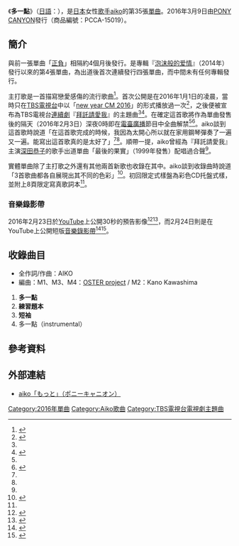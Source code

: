 {{Infobox single
| Name       = 多一點<br />{{lang|ja|もっと}}
| Artist     = [[aiko|aiko]]
| Album      = 
| A-side     = 
| B-side     = 練習題本（{{lang-ja|問題集}}）<br />短袖（{{lang-ja|半袖}}）
| Released   = 2016年3月9日
| Format     = [[單曲|單曲]] 
| Recorded   = 2016年
| Genre      = [[J-POP|J-POP]]
| Length     = 
| Label      = [[PONY_CANYON|PONY CANYON]]
| Writer     = [[AIKO|AIKO]]
| Producer   = 
| Certification  = 
| Chart position =  * 週間最高第3位（[[Oricon公信榜|Oricon]]）
| Last single = [[正負_(aiko單曲)|正負]]<br />（2015年）
| This single = '''多一點'''<br />（2016年）
| Next single = 
| Misc = 
}}
《'''多一點'''》（[[日語|日語]]：{{lang|ja|'''もっと'''}}），是[[日本|日本]]女性[[歌手|歌手]][[aiko|aiko]]的第35張[[單曲|單曲]]。2016年3月9日由[[PONY_CANYON|PONY CANYON]]發行（商品編號：PCCA-15019）。

== 簡介 ==
與前一張單曲「[[正負_(aiko單曲)|正負]]」相隔約4個月後發行。是專輯『[[泡沫般的爱情|泡沫般的爱情]]』（2014年）發行以來的第4張單曲，為出道後首次連續發行四張單曲，而中間未有任何專輯發行。

主打歌是一首描寫戀愛感傷的流行歌曲<ref name="natalie1">{{Cite news|url=http://natalie.mu/music/news/174588|title=aiko、深キョン主演「ダメ恋」主題歌をシングル化|date=2016-02-02|publisher=[[ナタリー_(ニュースサイト)|音楽ナタリー]]|accessdate=2016-04-27|archive-date=2016-03-07|archive-url=https://web.archive.org/web/20160307035828/http://natalie.mu/music/news/174588|dead-url=no}}</ref>。首次公開是在2016年1月1日的凌晨，當時只在[[TBS電視台|TBS電視台]]中以「[[Aiko|new year CM 2016]]」的形式播放過一次<ref name="pony">{{Cite news|url=http://news.ponycanyon.co.jp/2016/01/12184|title=aiko、新曲「もっと」がTBS系火曜ドラマ「ダメな私に恋してください」主題歌に|date=2016-01-07|publisher=ポニーキャニオン|accessdate=2016-04-27|archive-url=https://web.archive.org/web/20160514003217/http://news.ponycanyon.co.jp/2016/01/12184|archive-date=2016-05-14|dead-url=yes}}</ref>，之後便被宣布為TBS電視台[[电视剧|連續劇]]『[[請和這個沒用的我談戀愛|拜託請愛我]]』的主題曲<ref name="pony"/><ref name="natalie2">{{Cite news|url=http://natalie.mu/music/news/171680|title=aiko、深キョン主演ドラマ「ダメな私に恋してください」に主題歌提供|date=2016-01-07|publisher=音楽ナタリー|accessdate=2016-04-27|archive-date=2016-03-29|archive-url=https://web.archive.org/web/20160329163917/http://natalie.mu/music/news/171680|dead-url=no}}</ref>。在確定這首歌將作為單曲發售後的隔天（2016年2月3日）深夜0時即在[[電臺廣播|電臺廣播]]節目中全曲解禁<ref name="natalie1"/><ref>{{Cite news|url=http://www.barks.jp/news/?id=1000123871|title=aiko、ドラマ主題歌「もっと」リリース決定。今夜よりラジオでフル尺解禁|date=2016-02-02|publisher=[[BARKS|BARKS]]|accessdate=2016-05-02|archive-date=2016-05-31|archive-url=https://web.archive.org/web/20160531204649/http://www.barks.jp/news/?id=1000123871|dead-url=no}}</ref>。aiko談到這首歌時說道「在這首歌完成的時候，我因為太開心所以就在家用鋼琴彈奏了一遍又一遍。能寫出這首歌真的是太好了」<ref name="pony"/><ref name="natalie2"/>。順帶一提，aiko曾經為『拜託請愛我』主演[[深田恭子|深田恭子]]的歌手出道單曲「最後的果實」（1999年發售）配唱過合聲<ref name="natalie2"/>。

實體單曲除了主打歌之外還有其他兩首新歌也收錄在其中。aiko談到收錄曲時說道「3首歌曲都各自展現出其不同的色彩」<ref>{{Cite news|url=http://natalie.mu/music/news/176610|title=aiko“違う色をしている”新シングル収録曲発表|date=2016-02-18|publisher=音楽ナタリー|accessdate=2016-05-01|archive-date=2016-06-04|archive-url=https://web.archive.org/web/20160604114038/http://natalie.mu/music/news/176610|dead-url=no}}</ref>。初回限定式樣盤為彩色CD托盤式樣，並附上8頁限定寫真歌詞本<ref name="natalie1"/>。

=== 音樂錄影帶 ===
2016年2月23日於[[YouTube|YouTube]]上公開30秒的預告影像<ref>{{Cite web |url=https://www.youtube.com/watch?v=_-dxOQQD4SM |title=aiko『もっともっともっと続きが見たくなる30秒映像』 |accessdate=2016-08-11 |archive-date=2016-04-02 |archive-url=https://web.archive.org/web/20160402032322/https://www.youtube.com/watch?v=_-dxOQQD4SM |dead-url=no }}</ref><ref>{{Cite news|url=http://www.barks.jp/news/?id=1000124570|title=海の上でピアノを弾くaikoが美しい「もっと」CMスポット公開|date=2016-02-23|publisher=BARKS|accessdate=2016-05-02|archive-date=2016-05-31|archive-url=https://web.archive.org/web/20160531202120/http://www.barks.jp/news/?id=1000124570|dead-url=no}}</ref>，而2月24日則是在YouTube上公開短版[[音樂錄影帶|音樂錄影帶]]<ref>{{Cite news|url=http://natalie.mu/music/news/177423|title=aiko、室内や海上で「もっと」弾き語り|date=2016-02-24|publisher=音楽ナタリー|accessdate=2016-04-27|archive-date=2016-03-31|archive-url=https://web.archive.org/web/20160331140452/http://natalie.mu/music/news/177423|dead-url=no}}</ref><ref>{{Cite web |url=https://www.youtube.com/watch?v=-fuUH4iEmUg |title=aiko-『もっと』music video short version |accessdate=2016-08-11 |archive-date=2016-05-15 |archive-url=https://web.archive.org/web/20160515054750/https://www.youtube.com/watch?v=-fuUH4iEmUg |dead-url=no }}</ref>。

== 收錄曲目 ==
* 全作詞/作曲：AIKO
* 編曲：M1、M3、M4：[[OSTER_project|OSTER project]] / M2：Kano Kawashima

# '''多一點'''
# '''練習題本'''
# '''短袖'''
# 多一點（instrumental）

== 參考資料 ==
{{Reflist}}

== 外部連結 ==
* [http://music.ponycanyon.co.jp/short/sakuhin/PCCA000015019/?REF=MUSIC aiko「もっと」（ポニーキャニオン）]{{Wayback|url=http://music.ponycanyon.co.jp/short/sakuhin/PCCA000015019/?REF=MUSIC |date=20160315111211 }}

{{aiko}}

[[Category:2016年單曲|Category:2016年單曲]]
[[Category:Aiko歌曲|Category:Aiko歌曲]]
[[Category:TBS電視台電視劇主題曲|Category:TBS電視台電視劇主題曲]]